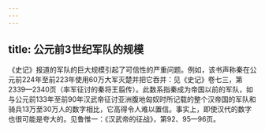 ```yaml
---
---
---
```

title: 公元前3世纪军队的规模
---



《史记》报道的军队的巨大规模引起了可信性的严重问题。例如，该书声称秦在公元前224年至前223年使用60万大军灭楚并把它吞并：见《史记》卷七三，第2339—2340页（率军征讨的秦将王翦传）。此数系指秦成为帝国以前的军队，如与公元前133年至前90年汉武帝征讨亚洲腹地匈奴时所记载的整个汉帝国的军队和骑兵13万至30万人的数字相比，它高得令人难以置信。事实上，即使汉代的数字也很可能是夸大的。见鲁惟一：《汉武帝的征战》，第92、95—96页。
